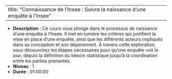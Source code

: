 
---
title: "Connaissance de l'Insee : Suivre la naissance d’une enquête à l’Insee"
---


- **Description** : Ce cours vous plonge dans le processus de naissance d'une enquête à l'Insee. Il met en lumière les critères qui justifient la mise en place d'une enquête, ainsi que les différents acteurs impliqués dans sa conception et son déploiement. À travers cette exploration, vous découvrirez les étapes nécessaires pour qu'une enquête voit le jour, depuis la définition du besoin statistique jusqu'à la coordination entre les parties prenantes.
- **Niveau** : 1
- **Durée** : 01:00:00
